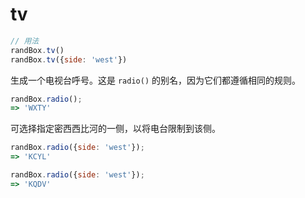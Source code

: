 # tv

```js
// 用法
randBox.tv()
randBox.tv({side: 'west'})
```

生成一个电视台呼号。这是 `radio()` 的别名，因为它们都遵循相同的规则。

```js
randBox.radio();
=> 'WXTY'
```

可选择指定密西西比河的一侧，以将电台限制到该侧。

```js
randBox.radio({side: 'west'});
=> 'KCYL'

randBox.radio({side: 'west'});
=> 'KQDV'
```

